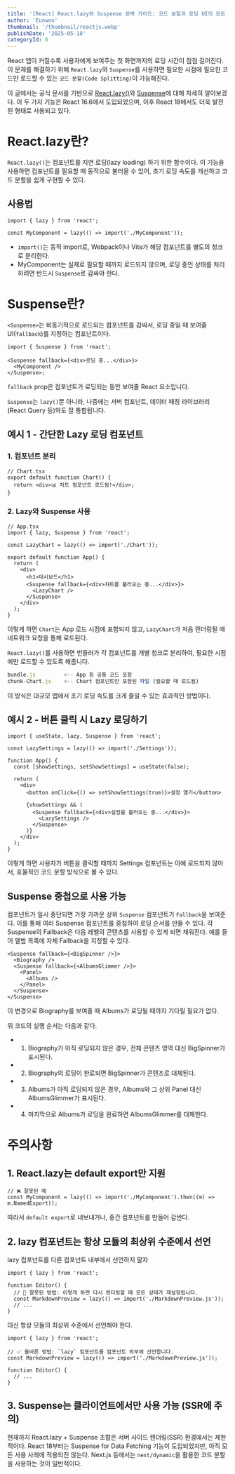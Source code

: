 ```yaml
---
title: '[React] React.lazy와 Suspense 완벽 가이드: 코드 분할과 로딩 UI의 모든 것'
author: 'Eunwoo'
thumbnail: '/thumbnail/reactjs.webp'
publishDate: '2025-05-18'
categoryId: 6
---
```


React 앱이 커질수록 사용자에게 보여주는 첫 화면까지의 로딩 시간이 점점 길어진다.
이 문제를 해결하기 위해 `React.lazy`와 `Suspense`를 사용하면 필요한 시점에 필요한 코드만 로드할 수 있는 `코드 분할(Code Splitting)`이 가능해진다.

이 글에서는 공식 문서를 기반으로 [React.lazy()](https://react.dev/reference/react/lazy)와 [Suspense](https://react.dev/reference/react/Suspense)에 대해 자세히 알아보겠다.
이 두 가지 기능은 React 16.6에서 도입되었으며, 이후 React 18에서도 더욱 발전된 형태로 사용되고 있다.

# React.lazy란?

`React.lazy()`는 컴포넌트를 지연 로딩(lazy loading) 하기 위한 함수이다.
이 기능을 사용하면 컴포넌트를 필요할 때 동적으로 불러올 수 있어, 초기 로딩 속도를 개선하고 코드 분할을 쉽게 구현할 수 있다.

## 사용법

```tsx
import { lazy } from 'react';

const MyComponent = lazy(() => import('./MyComponent'));
```

- `import()`는 동적 import로, Webpack이나 Vite가 해당 컴포넌트를 별도의 청크로 분리한다.
- MyComponent는 실제로 필요할 때까지 로드되지 않으며, 로딩 중인 상태를 처리하려면 반드시 `Suspense`로 감싸야 한다.

# Suspense란?

`<Suspense>`는 비동기적으로 로드되는 컴포넌트를 감싸서, 로딩 중일 때 보여줄 UI(`fallback`)를 지정하는 컴포넌트이다.

```tsx
import { Suspense } from 'react';

<Suspense fallback={<div>로딩 중...</div>}>
  <MyComponent />
</Suspense>;
```

`fallback` prop은 컴포넌트가 로딩되는 동안 보여줄 React 요소입니다.

`Suspense`는 `lazy()`뿐 아니라, 나중에는 서버 컴포넌트, 데이터 패칭 라이브러리(React Query 등)와도 잘 통합됩니다.

## 예시 1 - 간단한 Lazy 로딩 컴포넌트

### 1. 컴포넌트 분리

```tsx
// Chart.tsx
export default function Chart() {
  return <div>📊 차트 컴포넌트 로드됨!</div>;
}
```

### 2. Lazy와 Suspense 사용

```tsx
// App.tsx
import { lazy, Suspense } from 'react';

const LazyChart = lazy(() => import('./Chart'));

export default function App() {
  return (
    <div>
      <h1>대시보드</h1>
      <Suspense fallback={<div>차트를 불러오는 중...</div>}>
        <LazyChart />
      </Suspense>
    </div>
  );
}
```

이렇게 하면 `Chart`는 App 로드 시점에 포함되지 않고, `LazyChart`가 처음 렌더링될 때 네트워크 요청을 통해 로드된다.

`React.lazy()`를 사용하면 번들러가 각 컴포넌트를 개별 청크로 분리하여, 필요한 시점에만 로드할 수 있도록 해줍니다.

```js
bundle.js         <-- App 등 공통 코드 포함
chunk-Chart.js    <-- Chart 컴포넌트만 포함된 파일 (필요할 때 로드됨)
```

이 방식은 대규모 앱에서 초기 로딩 속도를 크게 줄일 수 있는 효과적인 방법이다.

## 예시 2 - 버튼 클릭 시 Lazy 로딩하기

```tsx
import { useState, lazy, Suspense } from 'react';

const LazySettings = lazy(() => import('./Settings'));

function App() {
  const [showSettings, setShowSettings] = useState(false);

  return (
    <div>
      <button onClick={() => setShowSettings(true)}>설정 열기</button>

      {showSettings && (
        <Suspense fallback={<div>설정을 불러오는 중...</div>}>
          <LazySettings />
        </Suspense>
      )}
    </div>
  );
}
```

이렇게 하면 사용자가 버튼을 클릭할 때까지 Settings 컴포넌트는 아예 로드되지 않아서, 효율적인 코드 분할 방식으로 볼 수 있다.

## Suspense 중첩으로 사용 가능

컴포넌트가 일시 중단되면 가장 가까운 상위 `Suspense` 컴포넌트가 `Fallback`을 보여준다. 이를 통해 여러 Suspense 컴포넌트를 중첩하여 로딩 순서를 만들 수 있다. 각 Suspense의 Fallback은 다음 레벨의 콘텐츠를 사용할 수 있게 되면 채워진다. 예를 들어 앨범 목록에 자체 Fallback을 지정할 수 있다.

```tsx
<Suspense fallback={<BigSpinner />}>
  <Biography />
  <Suspense fallback={<AlbumsGlimmer />}>
    <Panel>
      <Albums />
    </Panel>
  </Suspense>
</Suspense>
```

이 변경으로 Biography를 보여줄 때 Albums가 로딩될 때까지 기다릴 필요가 없다.

위 코드의 실행 순서는 다음과 같다.

- 1. Biography가 아직 로딩되지 않은 경우, 전체 콘텐츠 영역 대신 BigSpinner가 표시된다.
- 2. Biography의 로딩이 완료되면 BigSpinner가 콘텐츠로 대체된다.
- 3. Albums가 아직 로딩되지 않은 경우, Albums와 그 상위 Panel 대신 AlbumsGlimmer가 표시된다.
- 4. 마지막으로 Albums가 로딩을 완료하면 AlbumsGlimmer를 대체한다.

# 주의사항

## 1. React.lazy는 default export만 지원

```tsx
// ❌ 잘못된 예
const MyComponent = lazy(() => import('./MyComponent').then((m) => m.NamedExport));
```

따라서 `default export`로 내보내거나, 중간 컴포넌트를 만들어 감싼다.

## 2. lazy 컴포넌트는 항상 모듈의 최상위 수준에서 선언

lazy 컴포넌트를 다른 컴포넌트 내부에서 선언하지 말자

```tsx
import { lazy } from 'react';

function Editor() {
  // 🔴 잘못된 방법: 이렇게 하면 다시 렌더링할 때 모든 상태가 재설정됩니다.
  const MarkdownPreview = lazy(() => import('./MarkdownPreview.js'));
  // ...
}
```

대신 항상 모듈의 최상위 수준에서 선언해야 한다.

```tsx
import { lazy } from 'react';

// ✅ 올바른 방법: `lazy` 컴포넌트를 컴포넌트 외부에 선언합니다.
const MarkdownPreview = lazy(() => import('./MarkdownPreview.js'));

function Editor() {
  // ...
}
```

## 3. Suspense는 클라이언트에서만 사용 가능 (SSR에 주의)

현재까지 React.lazy + Suspense 조합은 서버 사이드 렌더링(SSR) 환경에서는 제한적이다. React 18부터는 Suspense for Data Fetching 기능이 도입되었지만, 아직 모든 사용 사례에 적용되진 않는다.
Next.js 등에서는 `next/dynamic`을 활용한 코드 분할을 사용하는 것이 일반적이다.
